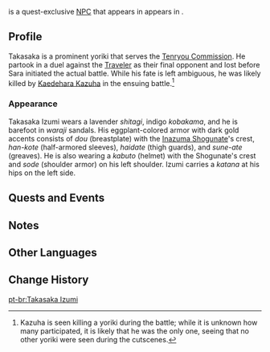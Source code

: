 {{Character Infobox
|type             = Quest NPC
|image            = NPC Takasaka Izumi.png
|region           = Inazuma
|location         = Inazuma
|affiliation      = Shogun's Army
|affiliation2     = Tenryou Commission
|title            = "Kujou's Right Hand"
}}
{{Lang|'''Takasaka Izumi'''|ja=高坂和泉|ja_rm=Takasaka Izumi}} is a quest-exclusive [[NPC]] that appears in appears in {{Quest|Stillness, the Sublimation of Shadow}}.

==Profile==
<!-- detailed story/lore information goes here -->
Takasaka is a prominent yoriki that serves the [[Tenryou Commission]]. He partook in a duel against the [[Traveler]] as their final opponent and lost before Sara initiated the actual battle. While his fate is left ambiguous, he was likely killed by [[Kaedehara Kazuha]] in the ensuing battle.<ref group="Note">Kazuha is seen killing a yoriki during the battle; while it is unknown how many participated, it is likely that he was the only one, seeing that no other yoriki were seen during the cutscenes.</ref>

===Appearance===
Takasaka Izumi wears a  lavender ''shitagi'', indigo ''kobakama'', and he is barefoot in ''waraji'' sandals. His eggplant-colored armor with dark gold accents consists of ''dou'' (breastplate) with the [[Inazuma Shogunate]]'s crest, ''han-kote'' (half-armored sleeves), ''haidate'' (thigh guards), and ''sune-ate'' (greaves). He is also wearing a ''kabuto'' (helmet) with the Shogunate's crest and ''sode'' (shoulder armor) on his left shoulder. Izumi carries a ''katana'' at his hips on the left side.

==Quests and Events==
{{Quests and Events}}

==Notes==
{{Reflist|note=1}}

==Other Languages==
{{Other Languages
|default_hidden = 1
|en      = Takasaka Izumi
|zhs     = 高坂和泉
|zhs_rm  = Gāobǎn Héquán
|zht     = 高阪和泉
|zht_rm  = Gāobǎn Héquán
|ja      = 高坂和泉
|ja_rm   = Takasaka Izumi
|ko      = 타카사카 이즈미
|es      = Takasaka Izumi
|fr      = Takasaka Izumi
|ru      = Такасака Идзуми
|th      = Takasaka Izumi
|vi      = Takasaka Izumi
|de      = Takasaka Izumi
|id      = Takasaka Izumi
|pt      = Takasaka Izumi
|tr      = Takasaka Izumi
|it      = Takasaka Izumi
}}

==Change History==
{{Change History|2.0}}

[[pt-br:Takasaka Izumi]]